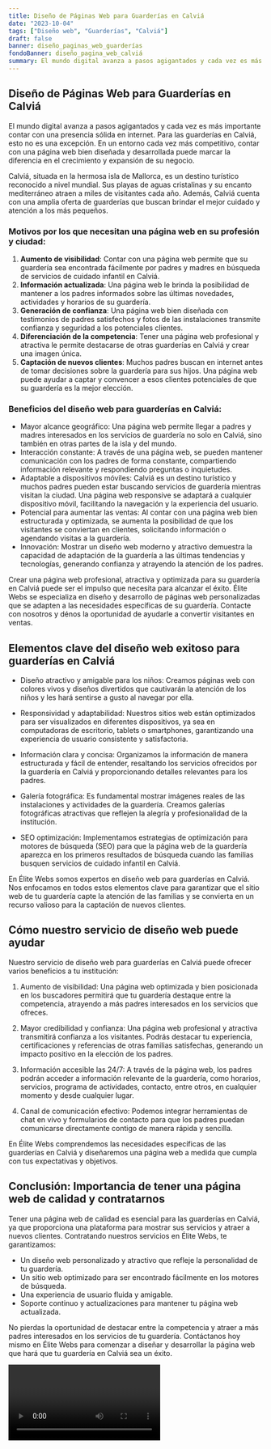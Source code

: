 ```yaml
---
title: Diseño de Páginas Web para Guarderías en Calviá
date: "2023-10-04"
tags: ["Diseño web", "Guarderías", "Calviá"]
draft: false
banner: diseño_paginas_web_guarderías
fondoBanner: diseño_pagina_web_calviá
summary: El mundo digital avanza a pasos agigantados y cada vez es más importante contar con una presencia sólida en internet. Para las guarderías en Calviá, esto no es una excepción. En un entorno cada vez más competitivo, contar con una página web bien diseñada y desarrollada puede marcar la diferencia en el crecimiento y expansión de su negocio.
---
```



## Diseño de Páginas Web para Guarderías en Calviá

El mundo digital avanza a pasos agigantados y cada vez es más importante contar con una presencia sólida en internet. Para las guarderías en Calviá, esto no es una excepción. En un entorno cada vez más competitivo, contar con una página web bien diseñada y desarrollada puede marcar la diferencia en el crecimiento y expansión de su negocio.

Calviá, situada en la hermosa isla de Mallorca, es un destino turístico reconocido a nivel mundial. Sus playas de aguas cristalinas y su encanto mediterráneo atraen a miles de visitantes cada año. Además, Calviá cuenta con una amplia oferta de guarderías que buscan brindar el mejor cuidado y atención a los más pequeños.

### Motivos por los que necesitan una página web en su profesión y ciudad:

1. **Aumento de visibilidad**: Contar con una página web permite que su guardería sea encontrada fácilmente por padres y madres en búsqueda de servicios de cuidado infantil en Calviá.
2. **Información actualizada**: Una página web le brinda la posibilidad de mantener a los padres informados sobre las últimas novedades, actividades y horarios de su guardería.
3. **Generación de confianza**: Una página web bien diseñada con testimonios de padres satisfechos y fotos de las instalaciones transmite confianza y seguridad a los potenciales clientes.
4. **Diferenciación de la competencia**: Tener una página web profesional y atractiva le permite destacarse de otras guarderías en Calviá y crear una imagen única.
5. **Captación de nuevos clientes**: Muchos padres buscan en internet antes de tomar decisiones sobre la guardería para sus hijos. Una página web puede ayudar a captar y convencer a esos clientes potenciales de que su guardería es la mejor elección.

### Beneficios del diseño web para guarderías en Calviá:

- Mayor alcance geográfico: Una página web permite llegar a padres y madres interesados en los servicios de guardería no solo en Calviá, sino también en otras partes de la isla y del mundo.
- Interacción constante: A través de una página web, se pueden mantener comunicación con los padres de forma constante, compartiendo información relevante y respondiendo preguntas o inquietudes.
- Adaptable a dispositivos móviles: Calviá es un destino turístico y muchos padres pueden estar buscando servicios de guardería mientras visitan la ciudad. Una página web responsive se adaptará a cualquier dispositivo móvil, facilitando la navegación y la experiencia del usuario.
- Potencial para aumentar las ventas: Al contar con una página web bien estructurada y optimizada, se aumenta la posibilidad de que los visitantes se conviertan en clientes, solicitando información o agendando visitas a la guardería.
- Innovación: Mostrar un diseño web moderno y atractivo demuestra la capacidad de adaptación de la guardería a las últimas tendencias y tecnologías, generando confianza y atrayendo la atención de los padres.

Crear una página web profesional, atractiva y optimizada para su guardería en Calviá puede ser el impulso que necesita para alcanzar el éxito. Élite Webs se especializa en diseño y desarrollo de páginas web personalizadas que se adapten a las necesidades específicas de su guardería. Contacte con nosotros y dénos la oportunidad de ayudarle a convertir visitantes en ventas.

<GifSeo />

<Cta />

## Elementos clave del diseño web exitoso para guarderías en Calviá

- Diseño atractivo y amigable para los niños: Creamos páginas web con colores vivos y diseños divertidos que cautivarán la atención de los niños y les hará sentirse a gusto al navegar por ella.

- Responsividad y adaptabilidad: Nuestros sitios web están optimizados para ser visualizados en diferentes dispositivos, ya sea en computadoras de escritorio, tablets o smartphones, garantizando una experiencia de usuario consistente y satisfactoria.

- Información clara y concisa: Organizamos la información de manera estructurada y fácil de entender, resaltando los servicios ofrecidos por la guardería en Calviá y proporcionando detalles relevantes para los padres.

- Galería fotográfica: Es fundamental mostrar imágenes reales de las instalaciones y actividades de la guardería. Creamos galerías fotográficas atractivas que reflejen la alegría y profesionalidad de la institución.

- SEO optimización: Implementamos estrategias de optimización para motores de búsqueda (SEO) para que la página web de la guardería aparezca en los primeros resultados de búsqueda cuando las familias busquen servicios de cuidado infantil en Calviá.

En Élite Webs somos expertos en diseño web para guarderías en Calviá. Nos enfocamos en todos estos elementos clave para garantizar que el sitio web de tu guardería capte la atención de las familias y se convierta en un recurso valioso para la captación de nuevos clientes.

## Cómo nuestro servicio de diseño web puede ayudar

Nuestro servicio de diseño web para guarderías en Calviá puede ofrecer varios beneficios a tu institución:

1. Aumento de visibilidad: Una página web optimizada y bien posicionada en los buscadores permitirá que tu guardería destaque entre la competencia, atrayendo a más padres interesados en los servicios que ofreces.

2. Mayor credibilidad y confianza: Una página web profesional y atractiva transmitirá confianza a los visitantes. Podrás destacar tu experiencia, certificaciones y referencias de otras familias satisfechas, generando un impacto positivo en la elección de los padres.

3. Información accesible las 24/7: A través de la página web, los padres podrán acceder a información relevante de la guardería, como horarios, servicios, programa de actividades, contacto, entre otros, en cualquier momento y desde cualquier lugar.

4. Canal de comunicación efectivo: Podemos integrar herramientas de chat en vivo y formularios de contacto para que los padres puedan comunicarse directamente contigo de manera rápida y sencilla.

En Élite Webs comprendemos las necesidades específicas de las guarderías en Calviá y diseñaremos una página web a medida que cumpla con tus expectativas y objetivos.

## Conclusión: Importancia de tener una página web de calidad y contratarnos

Tener una página web de calidad es esencial para las guarderías en Calviá, ya que proporciona una plataforma para mostrar sus servicios y atraer a nuevos clientes. Contratando nuestros servicios en Élite Webs, te garantizamos:

- Un diseño web personalizado y atractivo que refleje la personalidad de tu guardería.
- Un sitio web optimizado para ser encontrado fácilmente en los motores de búsqueda.
- Una experiencia de usuario fluida y amigable.
- Soporte continuo y actualizaciones para mantener tu página web actualizada.

No pierdas la oportunidad de destacar entre la competencia y atraer a más padres interesados en los servicios de tu guardería. Contáctanos hoy mismo en Élite Webs para comenzar a diseñar y desarrollar la página web que hará que tu guardería en Calviá sea un éxito.

<Video />

<CtaBot job="Guarderías" city="Calviá" />

<Gmaps query="Calviá+españa+maps" />
